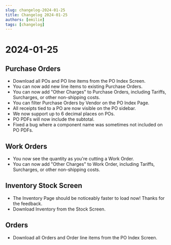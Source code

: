 ```yaml
---
slug: changelog-2024-01-25
title: Changelog 2024-01-25
authors: [emilie]
tags: [changelog]
---
```

# 2024-01-25

## Purchase Orders
* Download all POs and PO line items from the PO Index Screen.
* You can now add new line items to existing Purchase Orders. 
* You can now add "Other Charges" to Purchase Orders, including Tariffs, Surcharges, or other non-shipping costs.
* You can filter Purchase Orders by Vendor on the PO Index Page.
* All receipts tied to a PO are now visible on the PO sidebar. 
* We now support up to 6 decimal places on POs. 
* PO PDFs will now include the subtotal. 
* Fixed a bug where a component name was sometimes not included on PO PDFs.

## Work Orders
* You now see the quantity as you're cutting a Work Order.
* You can now add "Other Charges" to Work Order, including Tariffs, Surcharges, or other non-shipping costs.

## Inventory Stock Screen
* The Inventory Page should be noticeably faster to load now! Thanks for the feedback.
* Download Inventory from the Stock Screen. 

## Orders
* Download all Orders and Order line items from the PO Index Screen.

